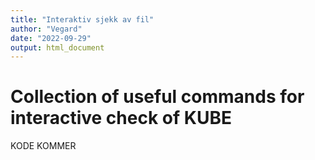 ```yaml
---
title: "Interaktiv sjekk av fil"
author: "Vegard"
date: "2022-09-29"
output: html_document
---
```


# Collection of useful commands for interactive check of KUBE

KODE KOMMER